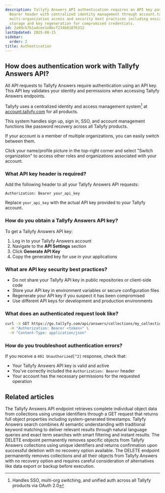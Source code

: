 ```yaml
---
description: Tallyfy Answers API authentication requires an API key passed via Authorization
  Bearer header with centralized identity management through account.tallyfy.com handling
  multi-organization access and security best practices including environment variable
  storage and key regeneration for compromised credentials.
id: 2a9dcb7b1adcee1e8bcf234b01876312
lastUpdated: 2025-08-15
sidebar:
  order: 2
title: Authentication
---
```


## How does authentication work with Tallyfy Answers API?

All API requests to Tallyfy Answers require authentication using an API key. This API key validates your identity and permissions when accessing Tallyfy Answers endpoints.

Tallyfy uses a centralized identity and access management system[^1] at [account.tallyfy.com](https://account.tallyfy.com) for all products.

This system handles sign up, sign in, SSO, and account management functions like password recovery across all Tallyfy products.

If your account is a member of multiple organizations, you can easily switch between them.

Click your name/profile picture in the top-right corner and select "Switch organization" to access other roles and organizations associated with your account.

### What API key header is required?

Add the following header to all your Tallyfy Answers API requests:

```
Authorization: Bearer your_api_key
```

Replace `your_api_key` with the actual API key provided to your Tallyfy account.

### How do you obtain a Tallyfy Answers API key?

To get a Tallyfy Answers API key:

1. Log in to your Tallyfy Answers account
2. Navigate to the **API Settings** section
3. Click **Generate API Key**
4. Copy the generated key for use in your applications

### What are API key security best practices?

- Do not share your Tallyfy API key in public repositories or client-side code
- Store your API key in environment variables or secure configuration files
- Regenerate your API key if you suspect it has been compromised
- Use different API keys for development and production environments

### What does an authenticated request look like?

```bash
curl -X GET https://go.tallyfy.com/api/answers/collections/my_collection \
  -H "Authorization: Bearer <token>" \
  -H "Content-Type: application/json"
```

### How do you troubleshoot authentication errors?

If you receive a `401 Unauthorized[^2]` response, check that:
- Your Tallyfy Answers API key is valid and active
- You've correctly included the `Authorization: Bearer` header
- Your account has the necessary permissions for the requested operation


[^1]: Handles SSO, multi-org switching, and unified auth across all Tallyfy products via OAuth 2.0
[^2]: HTTP status code returned when API key is missing, invalid, or lacks required permissions

## Related articles
<CardGrid>
<LinkTitleCard header="<b>Objects > Get an object</b>" href="/products/answers/objects/get-object/" > The Tallyfy Answers API endpoint retrieves complete individual object data from collections using unique identifiers through a GET request that returns full object properties including system-generated timestamps. </LinkTitleCard>
<LinkTitleCard header="<b>Answers > Search</b>" href="/products/answers/search/" > Tallyfy Answers search combines AI semantic understanding with traditional keyword matching to deliver relevant results through natural language queries and exact term searches with smart filtering and instant results. </LinkTitleCard>
<LinkTitleCard header="<b>Objects > Delete an object</b>" href="/products/answers/objects/delete-object/" > The DELETE endpoint permanently removes specific objects from Tallyfy Answers collections using unique identifiers and returns confirmation upon successful deletion with no recovery option available. </LinkTitleCard>
<LinkTitleCard header="<b>Collections > Delete a collection</b>" href="/products/answers/collections/delete-collection/" > The DELETE endpoint permanently removes collections and all their objects from Tallyfy Answers with no recovery option and requires careful consideration of alternatives like data export or backup before execution. </LinkTitleCard>
</CardGrid>